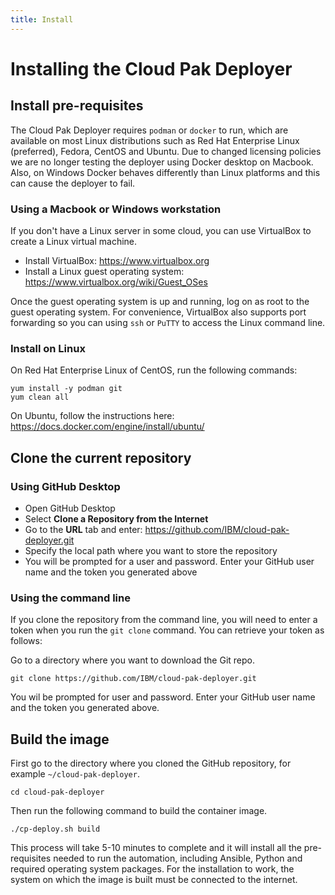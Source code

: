 ```yaml
---
title: Install
---
```


# Installing the Cloud Pak Deployer

## Install pre-requisites
The Cloud Pak Deployer requires `podman` or `docker` to run, which are available on most Linux distributions such as Red Hat Enterprise Linux (preferred), Fedora, CentOS and Ubuntu. Due to changed licensing policies we are no longer testing the deployer using Docker desktop on Macbook. Also, on Windows Docker behaves differently than Linux platforms and this can cause the deployer to fail.

### Using a Macbook or Windows workstation
If you don't have a Linux server in some cloud, you can use VirtualBox to create a Linux virtual machine.
* Install VirtualBox: https://www.virtualbox.org
* Install a Linux guest operating system: https://www.virtualbox.org/wiki/Guest_OSes

Once the guest operating system is up and running, log on as root to the guest operating system. For convenience, VirtualBox also supports port forwarding so you can using `ssh` or `PuTTY` to access the Linux command line.

### Install on Linux
On Red Hat Enterprise Linux of CentOS, run the following commands:
```
yum install -y podman git
yum clean all
```

On Ubuntu, follow the instructions here: https://docs.docker.com/engine/install/ubuntu/

## Clone the current repository

### Using GitHub Desktop
* Open GitHub Desktop
* Select **Clone a Repository from the Internet**
* Go to the **URL** tab and enter: https://github.com/IBM/cloud-pak-deployer.git
* Specify the local path where you want to store the repository
* You will be prompted for a user and password. Enter your GitHub user name and the token you generated above

### Using the command line
If you clone the repository from the command line, you will need to enter a token when you run the `git clone` command. You can retrieve your token as follows:

Go to a directory where you want to download the Git repo.
```
git clone https://github.com/IBM/cloud-pak-deployer.git
```
You wil be prompted for user and password. Enter your GitHub user name and the token you generated above.

## Build the image
First go to the directory where you cloned the GitHub repository, for example `~/cloud-pak-deployer`.
```
cd cloud-pak-deployer
```

Then run the following command to build the container image.
```
./cp-deploy.sh build
```

This process will take 5-10 minutes to complete and it will install all the pre-requisites needed to run the automation, including Ansible, Python and required operating system packages. For the installation to work, the system on which the image is built must be connected to the internet.